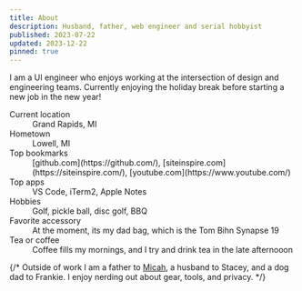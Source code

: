 ```yaml
---
title: About
description: Husband, father, web engineer and serial hobbyist
published: 2023-07-22
updated: 2023-12-22
pinned: true
---
```


I am a UI engineer who enjoys working at the intersection of design and engineering teams. Currently enjoying the holiday break before starting a new job in the new year!

<dl>
<dt>Current location</dt>
<dd>Grand Rapids, MI</dd>
<dt>Hometown</dt>
<dd>Lowell, MI</dd>
<dt>Top bookmarks</dt>
<dd>[github.com](https://github.com/), [siteinspire.com](https://siteinspire.com/), [youtube.com](https://www.youtube.com/)</dd>
<dt>Top apps</dt>
<dd>VS Code, iTerm2, Apple Notes</dd>
<dt>Hobbies</dt>
<dd>Golf, pickle ball, disc golf, BBQ</dd>
<dt>Favorite accessory</dt>
<dd>At the moment, its my dad bag, which is the Tom Bihn Synapse 19</dd>
<dt>Tea or coffee</dt>
<dd>Coffee fills my mornings, and I try and drink tea in the late afternooon</dd>
</dl>

{/* Outside of work I am a father to [Micah](/micah-lee-carpenter), a husband to Stacey, and a dog dad to Frankie. I enjoy nerding out about gear, tools, and privacy. */}
